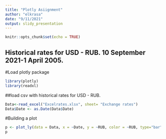 ---
title: "Plotly Asiignment"
author: "elkrasa"
date: "9/11/2021"
output: slidy_presentation
---

```{r setup, include=FALSE}
knitr::opts_chunk$set(echo = TRUE)
```

## Historical rates for USD - RUB. 10 September 2021-1 April 2005.
#Load plotly package
```{r,echo=FALSE}
library(plotly)
library(readxl)
```
##load csv with historical rates for USD - RUB.
```{r,echo=TRUE}
Data<-read_excel("Excelrates.xlsx", sheet= "Exchange rates")
Data$Date <- as.Date(Data$Date)
```
#Building a plot
```{r,echo=TRUE}
p <- plot_ly(data = Data, x = ~Date, y = ~RUB, color = ~RUB, type="bar") %>% layout(title = "Historical rates for USD - RUB", xaxis=list(title="Date",range = c('2005-04-01','2021-09-10')), yaxis=list(title="USD-RUB",range=c(20:85)))
p
```